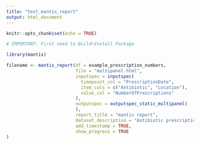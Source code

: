 ```yaml
---
title: "test_mantis_report"
output: html_document
---
```


```r
knitr::opts_chunk$set(echo = TRUE)
```

```r
# IMPORTANT: First need to Build>Install Package

library(mantis)
```


```r
filename <- mantis_report(df = example_prescription_numbers,
                          file = "multipanel.html",
                          inputspec = inputspec(
                            timepoint_col = "PrescriptionDate",
                            item_cols = c("Antibiotic", "Location"),
                            value_col = "NumberOfPrescriptions"
                          ),
                          outputspec = outputspec_static_multipanel(
                          ),
                          report_title = "mantis report",
                          dataset_description = "Antibiotic prescriptions by site",
                          add_timestamp = TRUE,
                          show_progress = TRUE
)

```

